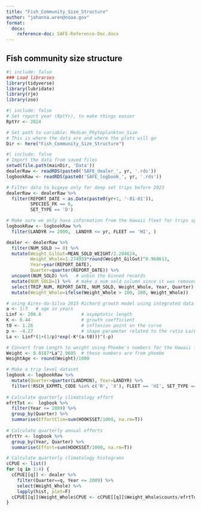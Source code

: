 ```yaml
---
title: "Fish_Community_Size_Structure"
author: "johanna.wren@noaa.gov"
format:
  docx:
    reference-doc: SAFE-Reference-Doc.docx
---
```


## Fish community size structure

```r
#| include: false
### Load libraries
library(tidyverse)
library(lubridate)
library(rje)
library(zoo)

```

```r
#| include: false
# Set report year (RptYr), to make things easier
RptYr <- 2024

# Set path to variable: Median_Phytoplankton_Size
# This is where the data are and where the plots will go
Dir <- here("Fish_Community_Size_Structure")
```
<!--
# Here we import data saved locally and filter out only bigeye tuna (coded as species 6 in the dealer dataset) for deep-set trips onlu and that we don't include trips in the current year. 
-->
```r
#| include: false
# Import the data from saved files
setwd(file.path(mainDir, 'Data'))
dealerRaw <- readRDS(paste0('SAFE_dealer_', yr, '.rds'))
logbookRaw <- readRDS(paste0('SAFE_logbook_', yr, '.rds'))

# Filter data to bigeye only for deep set trips before 2023
dealerRaw <- dealerRaw %>%
  filter(REPORT_DATE < as.Date(paste0(yr+1, '-01-01')),
         SPECIES_FK == 6, 
         SET_TYPE == 'D')

# Make sure we only have information from the Hawaii fleet for trips spanning 2000- 2023
logbookRaw <- logbookRaw %>%
  filter(LANDYR >= 2000,  LANDYR <= yr, FLEET == 'HI', )
```

<!--
# Analyze data

## Convert weights from gilld & gutted to whole fish weights

Dealer weights are reported in lbs for gilled and gutted fresh, chilled fish. Here we convert their weight to whole fish weight using a non-linear conversion from *Langley et al. 2006* table 8. 

NOTE: Dealer data comes with a conversion factor (I kept it in the raw dataset) but it's fixed and for multiple entries it's quite complicated. I opted to use the Langley conversion here rather than the standard conversion factor reported because I felt it was most consistent and a better fit. 

NOTE 2: in 2024 Removing any records of negative NUM_SOLD. Total of 28 records, all in 2023.
-->
```r
dealer <- dealerRaw %>%
  filter(NUM_SOLD >= 0) %>% 
  mutate(Weight_GilGut=MEAN_SOLD_WEIGHT/2.204624, 
         Weight_Whole=1.274959*round(Weight_GilGut)^0.960613, 
         Year=year(REPORT_DATE), 
         Quarter=quarter(REPORT_DATE)) %>%
  uncount(NUM_SOLD) %>%   # unbin the binned records
  mutate(NUM_SOLD=1) %>%  # make a num sold column since it was removed during the uncount operation
  select(TRIP_NUM, REPORT_DATE, NUM_SOLD, Weight_Whole, Year, Quarter) %>%
  mutate(Weight_Whole=ifelse(Weight_Whole > 100, 100, Weight_Whole))

```

<!--
## Calculate Age
This is only used to mark the dashed age lines in the figure

Here we calculate the age of fish from the weight. First we use a Richards growth parameterization from an intergrated analysis in Aires-da-Silva et al. 2015 getting an length from age information:

$$L_a=L_\infty(1+\frac{1}{p}e^{-K(a-t_0)})^{-p}$$
where $L_\infty$ is the asymptotic length, $K$ is the growth coefficient, $t_0$ is the inflection point on the curve, and $p$ is the shape parameter related to the ratio $L_a/L_\infty$

Then we convert the length given from the growth equation above to a weight using data from Phoebe that she derived based on the Hawaii deep-set fishery. 
-->
```r
# using Aires-da-Silva 2015 Richard growth model using integrated data
a <- 1:7   # age in years
Linf <- 200.8               # asymptotic length
K <- 0.44                   # growth coefficient
t0 <- 1.26                  # inflexion point on the curve
p <- -4.27                  # shape parameter related to the ratio La/Linf
La <- Linf*(1+(1/p)*exp(-K*(a-t0)))^(-p)

# Convert from Length to weight using Phoebe's numbers for the Hawaii fishery
Weight <- 0.0187*La^2.9605  # these numbers are from phoebe
WeightAge <- round(Weight)/1000
```

<!--
## Calculate effort
Calculating both climatological quarterly efforts and annual quarter efforts.
-->
```r
# Make a trip level dataset
logbook <- logbookRaw %>% 
  mutate(Quarter=quarter(LANDMON), Year=LANDYR) %>%
  filter(!RSCH_EXPMTL_CODE %in% c('R', 'X'), FLEET == 'HI', SET_TYPE == 'D')
  
# Calculate quarterly climatology effort
efrtTot <-  logbook %>%
  filter(Year <= 2009) %>%
  group_by(Quarter) %>%
  summarise(EffortClim=sum(HOOKSSET/1000, na.rm=T))
 
# Calculate quarterly annual efforts 
efrtYr <- logbook %>%
  group_by(Year, Quarter) %>%
  summarise(Effort=sum(HOOKSSET/1000, na.rm=T))
```

<!--
## Histograms
Calculating quarterly climatological histograms for use in the figures. Calculate these outside the loop since they are the same for each quarter. 
-->
```r
# Calculate quarterly climatology histograms
cCPUE <- list()
for (q in 1:4) {
  cCPUE[[q]] <- dealer %>% 
    filter(Quarter==q, Year <= 2009) %>% 
    select(Weight_Whole) %>% 
    lapply(hist, plot=F)
  cCPUE[[q]]$Weight_Whole$CPUE <- cCPUE[[q]]$Weight_Whole$counts/efrtTot$EffortClim[q]
}
```

